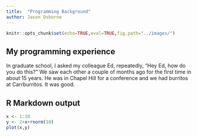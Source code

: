 ```yaml
---
title:  "Programming Background"
author: Jason Osborne
---
```


```r
knitr::opts_chunk$set(echo=TRUE,eval=TRUE,fig.path="../images/")
```

## My programming experience

In graduate school, I asked my colleague Ed, repeatedly, "Hey Ed, how do you 
do this?"  We saw each other a couple of months ago for the first time in
about 15 years. He was in Chapel Hill for a conference and we had burritos
at Carrburritos.  It was good.

## R Markdown output
```r
x <- 1:10
y <- 2+x+rnorm(10)
plot(x,y)
```


